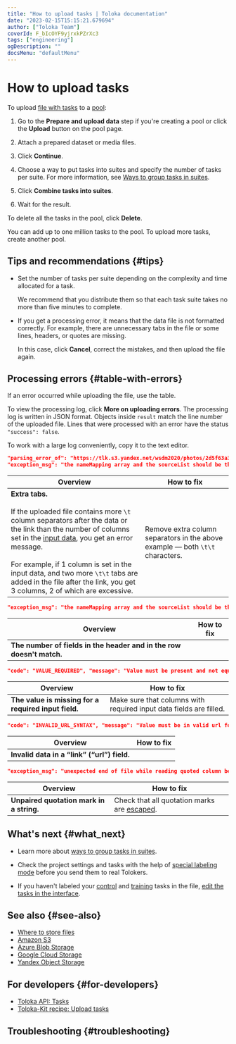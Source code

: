 ```yaml
---
title: "How to upload tasks | Toloka documentation"
date: "2023-02-15T15:15:21.679694"
author: ["Toloka Team"]
coverId: F_bIcOYF9yjrxkPZrXc3
tags: ["engineering"]
ogDescription: ""
docsMenu: "defaultMenu"
---
```



# How to upload tasks

To upload [file with tasks](/docs/glossary#tsv) to a [pool](/docs/guide/pool-main):

1. Go to the **Prepare and upload data** step if you're creating a pool or click the **Upload** button on the pool page.

1. Attach a prepared dataset or media files.

    <TaskUploadList1/>

    <!--
    <Tabs tabs={[
      { title: 'A prepared dataset', value: <TaskUploadList1/> },
      { title: 'Media files', value: <MediaFiles/> },
    ]}/>
    -->

1. Click **Continue**.

1. Choose a way to put tasks into suites and specify the number of tasks per suite. For more information, see [Ways to group tasks in suites](/docs/guide/distribute-tasks-by-pages).

1. Click **Combine tasks into suites**.

1. Wait for the result.

To delete all the tasks in the pool, click **Delete**.

<Note mode="restriction" title="Restriction">

You can add up to one million tasks to the pool. To upload more tasks, create another pool.

</Note>

## Tips and recommendations {#tips}

- Set the number of tasks per suite depending on the complexity and time allocated for a task.

    We recommend that you distribute them so that each task suite takes no more than five minutes to complete.

- If you get a processing error, it means that the data file is not formatted correctly. For example, there are unnecessary tabs in the file or some lines, headers, or quotes are missing.

    In this case, click **Cancel**, correct the mistakes, and then upload the file again.

## Processing errors {#table-with-errors}

If an error occurred while uploading the file, use the table.

To view the processing log, click **More on uploading errors**. The processing log is written in JSON format. Objects inside `result` match the line number of the uploaded file. Lines that were processed with an error have the status `"success": false`.

<Note mode="tip" title="Tip">

To work with a large log conveniently, copy it to the text editor.

</Note>

<Cut title="Processing errors tables">

```json
"parsing_error_of": "https://tlk.s3.yandex.net/wsdm2020/photos/2d5f63a3184919ce7e3e7068cf93da4b.jpg\t\t",
"exception_msg": "the nameMapping array and the sourceList should be the same size (nameMapping length = 1, sourceList size = 3)"
```

**Overview**|**How to fix**
----- | -----
**Extra tabs.**<br/><br/>If the uploaded file contains more `\t` column separators after the data or the link than the number of columns set in the [input data](/docs/glossary#input-output-data), you get an error message.<br/><br/>For example, if 1 column is set in the input data, and two more `\t\t` tabs are added in the file after the link, you get 3 columns, 2 of which are excessive. | Remove extra column separators in the above example — both `\t\t` characters.

```json
"exception_msg": "the nameMapping array and the sourceList should be the same size (nameMapping length = 4, sourceList size = 6)"
```

**Overview**|**How to fix**
----- | -----
**The number of fields in the header and in the row doesn't match.** | <TaskUploadTable1/>

```json
"code": "VALUE_REQUIRED", "message": "Value must be present and not equal to null"
```

**Overview**|**How to fix**
----- | -----
**The value is missing for a required input field.** | Make sure that columns with required input data fields are filled.

```json
"code": "INVALID_URL_SYNTAX", "message": "Value must be in valid url format"
```

**Overview**|**How to fix**
----- | -----
**Invalid data in a “link” (“url”) field.** | <TaskUploadTable2/>

```json
"exception_msg": "unexpected end of file while reading quoted column beginning on line 2 and ending on line 4"
```

**Overview**|**How to fix**
----- | -----
**Unpaired quotation mark in a string.** | Check that all quotation marks are [escaped](/docs/guide/pool_csv#string).

</Cut>

## What's next {#what_next}

- Learn more about [ways to group tasks in suites](/docs/guide/distribute-tasks-by-pages).

- Check the project settings and tasks with the help of [special labeling mode](/docs/guide/self-labeling) before you send them to real Tolokers.

- If you haven't labeled your [control](/docs/glossary#control-task) and [training](/docs/glossary#training-task) tasks in the file, [edit the tasks in the interface](/docs/guide/task_markup).

## See also {#see-also}

- [Where to store files](/docs/guide/cloud-storage)
- [Amazon S3](/docs/guide/amazon-cloud-storage)
- [Azure Blob Storage](/docs/guide/azure-cloud-storage)
- [Google Cloud Storage](/docs/guide/google-cloud-storage)
- [Yandex Object Storage](/docs/guide/use-object-storage)

## For developers {#for-developers}

- [Toloka API: Tasks](/docs/api/tasks)
- [Toloka-Kit recipe: Upload tasks](/docs/toloka-kit/recipes/upload-tasks)

## Troubleshooting {#troubleshooting}

<TroubleshootingMarkedAsTraining/>

<TroubleshootingPhotosSplitAcrossPages/>

<TroubleshootingUploadingTooLong/>

<TroubleshootingUploadingData/>

<TroubleshootingSyntaxError/>

<FaqHowManyTasksInSuite/>

<FaqRightTimeLimit/>

<FaqMaxNumberPerSuite/>

<FaqTaskSuiteDifference/>

<ContactGuideSupport/>
